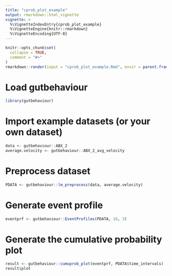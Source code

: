 ```yaml
---
title: "cprob_plot_example"
output: rmarkdown::html_vignette
vignette: >
  %\VignetteIndexEntry{cprob_plot_example}
  %\VignetteEngine{knitr::rmarkdown}
  %\VignetteEncoding{UTF-8}
---
```


```r
knitr::opts_chunk$set(
  collapse = TRUE,
  comment = "#>"
)
rmarkdown::render(input = "cprob_plot_example.Rmd", envir = parent.frame())
```

# Load gutbehaviour 

```r
library(gutbehaviour)
```

# Import example datasets (or your own dataset)
```r
data <- gutbehaviour::ABX_2
average.velocity <- gutbehaviour::ABX_2_avg_velocity
```

# Preprocess dataset
```r
PDATA <- gutbehaviour::lm_preprocess(data, average.velocity)
```

# Generate event profile 
```r
eventprf <- gutbehaviour::EventProfiles(PDATA, 16, 3)
```

# Generate the cumulative probability plot 
```r
result <- gutbehaviour::cumuprob_plot(eventprf, PDATA$time_intervals)
result$plot
```




